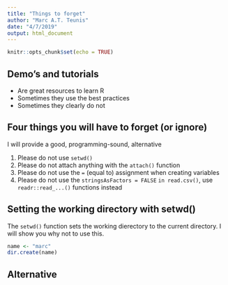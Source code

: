 ```yaml
---
title: "Things to forget"
author: "Marc A.T. Teunis"
date: "4/7/2019"
output: html_document
---
```


```r
knitr::opts_chunk$set(echo = TRUE)
```

## Demo's and tutorials
 - Are great resources to learn R
 - Sometimes they use the best practices
 - Sometimes they clearly do not
 
## Four things you will have to forget (or ignore)
I will provide a good, programming-sound, alternative

 1. Please do not use `setwd()`
 2. Please do not attach anything with the `attach()` function
 3. Please do not use the `=` (equal to) assignment when creating variables
 4. Please do not use the `stringsAsFactors = FALSE` `in read.csv()`, use `readr::read_...()` functions instead
 
## Setting the working directory with setwd() 
The `setwd()` function sets the working dierectory to the current directory. I will show you why not to use this.


```r
name <- "marc"
dir.create(name)


```

## Alternative

 
 
 